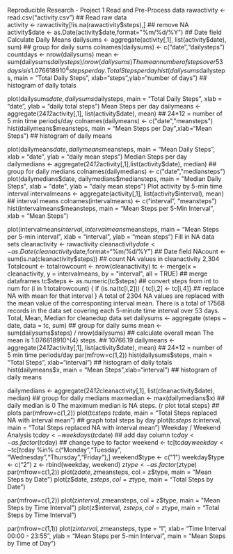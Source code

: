 Reproducible Research - Project 1 Read and Pre-Process data
rawactivity <- read.csv("activity.csv")                 ## Read raw data                    
activity <- rawactivity[!is.na(rawactivity$steps),]         ## remove NA                    
activity$date <- as.Date(activity$date,format="%m/%d/%Y")       ## Date field
Calculate Daily Means
dailysums <- aggregate(activity[,1], list(activity$date), sum)      ## group for daily sums
colnames(dailysums) <- c("date","dailysteps")
countdays <- nrow(dailysums)
mean <- sum(dailysums$dailysteps) / nrow(dailysums)
The mean number of steps over 53 days is is 1.076618910^{4} steps per day.
Total Steps per day
hist(dailysums$dailysteps, main = "Total Daily Steps", xlab="steps",ylab="number of days")      ## histogram of daily totals
 
plot(dailysums$date, dailysums$dailysteps, main = "Total Daily Steps", xlab = "date", ylab = "daily total steps")
  Mean Steps per day
dailymeans <- aggregate(24*12*activity[,1], list(activity$date), mean)  ## 24*12 = number of 5 min time periods/day
colnames(dailymeans) <- c("date","meansteps")
hist(dailymeans$meansteps, main = "Mean Steps per Day",xlab="Mean Steps")   ## histogram of daily means
 
plot(dailymeans$date, dailymeans$meansteps, main = "Mean Daily Steps", xlab = "date", ylab = "daily mean steps")
  Median Steps per day
dailymedians <- aggregate(24*12*activity[,1],list(activity$date), median)   ## group for daily medians
colnames(dailymedians) <- c("date","mediansteps")
plot(dailymedians$date, dailymedians$mediansteps, main = "Median Daily Steps", xlab = "date", ylab = "daily mean steps")
  Plot activity by 5-min time interval
intervalmeans <- aggregate(activity[,1], list(activity$interval), mean) ## interval means
colnames(intervalmeans) <- c("interval", "meansteps")
hist(intervalmeans$meansteps, main = "Mean Steps per 5-Min Interval", xlab = "Mean Steps")
 
plot(intervalmeans$interval, intervalmeans$meansteps, main = "Mean Steps per 5-min interval", xlab = "interval", ylab = "mean steps")
  Fill in NA data sets
cleanactivity <- rawactivity
cleanactivity$date <- as.Date(cleanactivity$date,format="%m/%d/%Y")         ## Date field
NAcount <- sum(is.na(cleanactivity$steps))                      ## count NA values in cleanactivity 2,304
Totalcount <- totalrowcount <- nrow(cleanactivity)
tc <- merge(x = cleanactivity, y = intervalmeans, by = "interval", all = TRUE)      ## merge dataframes
tc$steps <- as.numeric(tc$steps)                            ## convert steps from int to num
for (i in 1:totalrowcount) 
{
    if (is.na(tc[i,2])) { tc[i,2] <- tc[i,4]}                   ## replace NA with mean for that interval
}
A total of 2304 NA values are replaced with the mean value of the corresponting interval mean.
 There is a total of 17568 records in the data set covering each 5-minute time interval over 53 days.
 Total, Mean, Median for cleanedup data set
dailysums <- aggregate (steps ~ date, data = tc, sum)           ## group for daily sums
mean <- sum(dailysums$steps) / nrow(dailysums)              ## calculate overall mean
The mean is 1.076618910^{4} steps. ## 10766.19
dailymeans <- aggregate(24*12*activity[,1], list(activity$date), mean)  ## 24*12 = number of 5 min time periods/day
par(mfrow=c(1,2))
hist(dailysums$steps, main = "Total Steps", xlab="interval")            ## histogram of daily totals
hist(dailymeans$x, main = "Mean Steps",xlab="interval")             ## histogram of daily means
 
dailymedians <- aggregate(24*12*cleanactivity[,1], list(cleanactivity$date), median)    ## group for daily medians
maxmedian <- max(dailymedians$x)                            ## daily median is 0
The maximum median is NA steps.
{r plot total steps}                                 ## plots par(mfrow=c(1,2))                                    plot(tc$steps ~ tc$date, main = "Total Steps \n replaced NA \n with interval mean")     ## graph total steps by day plot(tc$steps ~ tc$interval, main = "Total Steps \n replaced NA \n with interval mean") Weekday / Weekend Analysis
tc$day <- weekdays(tc$date)                     ## add day column
tc$day <- as.factor(tc$day)                     ## change type to factor
weekend <- tc[tc$day %in% c("Saturday","Sunday"),]
weekday <- tc[tc$day %in% c("Monday","Tuesday", "Wednesday","Thursday","Friday"),]
weekend$type <- c("1")
weekday$type <- c("2")
z <- rbind(weekday, weekend)
z$type <- as.factor(z$type)
par(mfrow=c(1,2))
plot(z$date, z$meansteps, col = z$type, main = "Mean Steps by Date")
plot(z$date, z$steps, col = z$type, main = "Total Steps by Date")
 
par(mfrow=c(1,2))
plot(z$interval, z$meansteps, col = z$type, main = "Mean Steps by Time Interval")
plot(z$interval, z$steps, col = z$type, main = "Total Steps by Time Interval")
 
par(mfrow=c(1,1))
plot(z$interval, z$meansteps, type = "l", xlab= "Time Interval 00:00 - 23:55", ylab = "Mean Steps per 5-min Interval", main = "Mean Steps by Time of Day")
 
